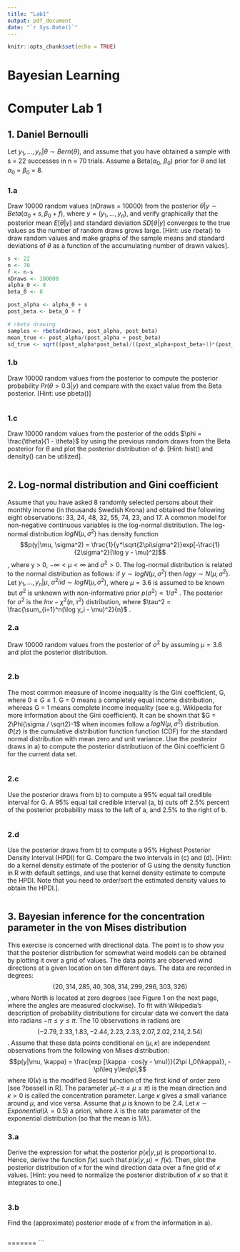 ```yaml
---
title: "Lab1"
output: pdf_document
date: "`r Sys.Date()`"
---
```


```r
knitr::opts_chunk$set(echo = TRUE)
```


# Bayesian Learning

# Computer Lab 1

## 1. Daniel Bernoulli

Let $y_1, ..., y_n| \theta \sim Bern(\theta)$, and assume that you have obtained a sample with s = 22 successes in n = 70 trials. Assume a Beta($\alpha_0$, $\beta_0$) prior for $\theta$ and let $\alpha_0$ = $\beta_0$ = 8.

### 1.a

Draw 10000 random values (nDraws = 10000) from the posterior $\theta|y \sim Beta(\alpha_0+s, \beta_0 + f)$, where $y = (y_1, . . . , y_n)$, and verify graphically that the posterior mean $E[\theta|y]$ and standard deviation $SD [\theta|y]$ converges to the true values as the number of random draws grows large. 
[Hint: use rbeta() to draw random values and make graphs of the sample means and standard deviations of $\theta$ as a function of the accumulating number of drawn values].

```r
s <- 22
n <- 70
f <- n-s
nDraws <- 100000
alpha_0 <- 8
beta_0 <- 8

post_alpha <- alpha_0 + s
post_beta <- beta_0 + f

# rbeta drawing
samples <- rbeta(nDraws, post_alpha, post_beta)
mean_true <- post_alpha/(post_alpha + post_beta)
sd_true <- sqrt((post_alpha*post_beta)/((post_alpha+post_beta+1)*(post_alpha+post_beta)^2))
```


### 1.b

Draw 10000 random values from the posterior to compute the posterior probability $Pr(\theta > 0.3|y)$ and compare with the exact value from the Beta posterior. [Hint: use pbeta()]

```r

```

### 1.c

Draw 10000 random values from the posterior of the odds $\phi = \frac{\theta}{1 - \theta}$
by using the previous random draws from the Beta posterior for $\theta$ and plot the posterior
distribution of $\phi$. [Hint: hist() and density() can be utilized].


```r

```

## 2. Log-normal distribution and Gini coefficient

Assume that you have asked 8 randomly selected persons about their monthly income (in thousands Swedish Krona) and obtained the following eight observations: 33, 24, 48, 32, 55, 74, 23, and 17. A common model for non-negative continuous variables is the log-normal distribution. The log-normal distribution $log N (\mu, \sigma^2)$ has density function $$p(y|\mu, \sigma^2) = \frac{1}{y*\sqrt{2\pi\sigma^2}}exp[-\frac{1}{2\sigma^2}(\log y - \mu)^2]$$, where y > 0, $-\infty < \mu < \infty$ and $\sigma^2 > 0$. The log-normal distribution is related to the normal distribution as follows: if $y \sim log N (\mu, \sigma^2)$ then $log y \sim N (\mu, \sigma^2)$. Let $y_1, ..., y_n|\mu$, $\sigma^2 iid\sim log N (\mu, \sigma^2 )$, where $\mu = 3.6$ is assumed to be known but $\sigma^2$ is unknown with non-informative prior $p(\sigma^2) \propto 1/\sigma^2$ . The posterior for $\sigma^2$ is the $Inv - \chi^2 (n, \tau^2 )$ distribution, where $\tau^2 = \frac{\sum_{i=1}^n(\log y_i - \mu)^2}{n}$ .

### 2.a

Draw 10000 random values from the posterior of $\sigma^2$ by assuming $\mu = 3.6$ and plot the posterior distribution.

```r

```

### 2.b

The most common measure of income inequality is the Gini coefficient, G, where $0 \leq G \leq 1$. G = 0 means a completely equal income distribution, whereas G = 1 means complete income inequality (see e.g. Wikipedia for more information about the Gini coefficient). It can be shown that $G = 2\Phi(\sigma / \sqrt2)-1$ when incomes follow a $log N(\mu, \sigma^2)$ distribution. $\Phi(z)$ is the cumulative distribution function function (CDF) for the standard normal distribution with mean zero and unit variance. Use the posterior draws in a) to compute the posterior distributiuon of the Gini coefficient G for the current data set.

```r

```

### 2.c

Use the posterior draws from b) to compute a 95% equal tail credible interval for G. A 95% equal tail credible interval (a, b) cuts off 2.5% percent of the posterior probability mass to the left of a, and 2.5% to the right of b.

```r

```

### 2.d

Use the posterior draws from b) to compute a 95% Highest Posterior Density Interval (HPDI) for G. Compare the two intervals in (c) and (d). [Hint: do a kernel density estimate of the posterior of G using the density function in R with default settings, and use that kernel density estimate to compute the HPDI. Note that you need to order/sort the estimated density values to obtain the HPDI.].

```r

```

## 3. Bayesian inference for the concentration parameter in the von Mises distribution

This exercise is concerned with directional data. The point is to show you that the posterior distribution for somewhat weird models can be obtained by plotting it over a grid of values. The data points are observed wind directions at a given location on ten different days. The data are recorded in degrees:$$(20, 314, 285, 40, 308, 314, 299, 296, 303, 326)$$, where North is located at zero degrees (see Figure 1 on the next page, where the angles are measured clockwise). To fit with Wikipedia's description of probability distributions for circular data we convert the data into radians $-\pi \leq y \leq \pi$. The 10 observations in radians are $$(-2.79, 2.33, 1.83, -2.44, 2.23, 2.33, 2.07, 2.02, 2.14, 2.54)$$. Assume that these data points conditional on $(\mu, \kappa)$ are independent observations from the following von Mises distribution: $$p(y|\mu, \kappa) = \frac{exp [\kappa · cos(y - \mu)]}{2\pi I_0(\kappa)}, -\pi\leq y\leq\pi,$$ where $I0(\kappa)$ is the modified Bessel function of the first kind of order zero [see ?besselI in R]. The parameter $\mu (-\pi\leq \mu\leq\pi)$ is the mean direction and $\kappa > 0$ is called the concentration parameter. Large $\kappa$ gives a small variance around $\mu$, and vice versa. Assume that $\mu$ is known to be 2.4. Let $\kappa \sim Exponential(\lambda = 0.5)$ a priori, where $\lambda$ is the rate parameter of the exponential distribution (so that the mean is $1/\lambda$).

### 3.a

Derive the expression for what the posterior $p(\kappa|y, \mu)$ is proportional to. Hence, derive the function $f(\kappa)$ such that $p(\kappa|y, \mu) \propto f(\kappa)$. Then, plot the posterior distribution of $\kappa$ for the wind direction data over a fine grid of $\kappa$ values. [Hint: you need to normalize the posterior distribution of $\kappa$ so that it integrates to one.]

```r

```

### 3.b

Find the (approximate) posterior mode of $\kappa$ from the information in a).

```r

```

=======
```
